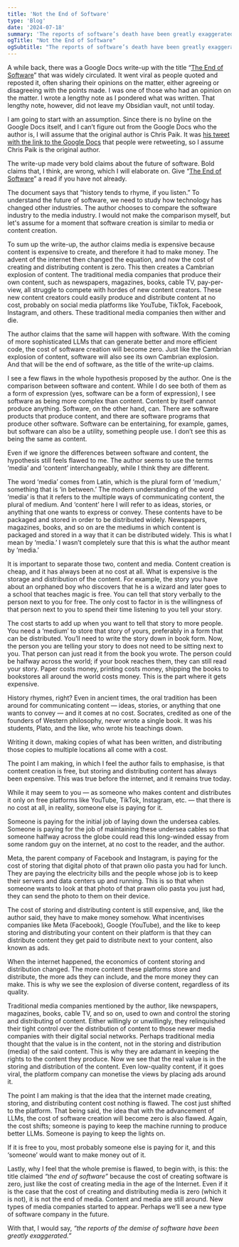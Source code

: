 ```yaml
---
title: 'Not the End of Software'
type: 'Blog'
date: '2024-07-18'
summary: 'The reports of software’s death have been greatly exaggerated.' 
ogTitle: "Not the End of Software"
ogSubtitle: "The reports of software’s death have been greatly exaggerated."
---
```


A while back, there was a Google Docs write-up with the title “[The End of Software](https://docs.google.com/document/d/103cGe8qixC7ZzFsRu5Ww2VEW5YgH9zQaiaqbBsZ1lcc/edit)” that was widely circulated. It went viral as people quoted and reposted it, often sharing their opinions on the matter, either agreeing or disagreeing with the points made. I was one of those who had an opinion on the matter. I wrote a lengthy note as I pondered what was written. That lengthy note, however, did not leave my Obsidian vault, not until today.

I am going to start with an assumption. Since there is no byline on the Google Docs itself, and I can’t figure out from the Google Docs who the author is, I will assume that the original author is Chris Paik. It was [his tweet with the link to the Google Docs](https://x.com/cpaik/status/1796633683908005988) that people were retweeting, so I assume Chris Paik is the original author.

The write-up made very bold claims about the future of software. Bold claims that, I think, are wrong, which I will elaborate on. Give “[The End of Software](https://docs.google.com/document/d/103cGe8qixC7ZzFsRu5Ww2VEW5YgH9zQaiaqbBsZ1lcc/edit)” a read if you have not already.

The document says that “history tends to rhyme, if you listen.” To understand the future of software, we need to study how technology has changed other industries. The author chooses to compare the software industry to the media industry. I would not make the comparison myself, but let's assume for a moment that software creation is similar to media or content creation.

To sum up the write-up, the author claims media is expensive because content is expensive to create, and therefore it had to make money. The advent of the internet then changed the equation, and now the cost of creating and distributing content is zero. This then creates a Cambrian explosion of content. The traditional media companies that produce their own content, such as newspapers, magazines, books, cable TV, pay-per-view, all struggle to compete with hordes of new content creators. These new content creators could easily produce and distribute content at no cost, probably on social media platforms like YouTube, TikTok, Facebook, Instagram, and others. These traditional media companies then wither and die. 

The author claims that the same will happen with software. With the coming of more sophisticated LLMs that can generate better and more efficient code, the cost of software creation will become zero. Just like the Cambrian explosion of content, software will also see its own Cambrian explosion. And that will be the end of software, as the title of the write-up claims.

I see a few flaws in the whole hypothesis proposed by the author. One is the comparison between software and content. While I do see both of them as a form of expression (yes, software can be a form of expression), I see software as being more complex than content. Content by itself cannot produce anything. Software, on the other hand, can. There are software products that produce content, and there are software programs that produce other software. Software can be entertaining, for example, games, but software can also be a utility, something people use. I don’t see this as being the same as content.

Even if we ignore the differences between software and content, the hypothesis still feels flawed to me. The author seems to use the terms ‘media’ and ‘content’ interchangeably, while I think they are different.

The word ‘media’ comes from Latin, which is the plural form of ‘medium,’ something that is ‘in between.’ The modern understanding of the word ‘media’ is that it refers to the multiple ways of communicating content, the plural of medium. And ‘content’ here I will refer to as ideas, stories, or anything that one wants to express or convey. These contents have to be packaged and stored in order to be distributed widely. Newspapers, magazines, books, and so on are the mediums in which content is packaged and stored in a way that it can be distributed widely. This is what I mean by ‘media.’ I wasn’t completely sure that this is what the author meant by ‘media.’

It is important to separate those two, content and media. Content creation is cheap, and it has always been at no cost at all. What is expensive is the storage and distribution of the content. For example, the story you have about an orphaned boy who discovers that he is a wizard and later goes to a school that teaches magic is free. You can tell that story verbally to the person next to you for free. The only cost to factor in is the willingness of that person next to you to spend their time listening to you tell your story.

The cost starts to add up when you want to tell that story to more people. You need a ‘medium’ to store that story of yours, preferably in a form that can be distributed. You’ll need to write the story down in book form. Now, the person you are telling your story to does not need to be sitting next to you. That person can just read it from the book you wrote. The person could be halfway across the world; if your book reaches them, they can still read your story. Paper costs money, printing costs money, shipping the books to bookstores all around the world costs money. This is the part where it gets expensive.

History rhymes, right? Even in ancient times, the oral tradition has been around for communicating content — ideas, stories, or anything that one wants to convey — and it comes at no cost. Socrates, credited as one of the founders of Western philosophy, never wrote a single book. It was his students, Plato, and the like, who wrote his teachings down.

Writing it down, making copies of what has been written, and distributing those copies to multiple locations all come with a cost.

The point I am making, in which I feel the author fails to emphasise, is that content creation is free, but storing and distributing content has always been expensive. This was true before the internet, and it remains true today.

While it may seem to you — as someone who makes content and distributes it only on free platforms like YouTube, TikTok, Instagram, etc. — that there is no cost at all, in reality, someone else is paying for it.

Someone is paying for the initial job of laying down the undersea cables. Someone is paying for the job of maintaining these undersea cables so that someone halfway across the globe could read this long-winded essay from some random guy on the internet, at no cost to the reader, and the author.

Meta, the parent company of Facebook and Instagram, is paying for the cost of storing that digital photo of that prawn olio pasta you had for lunch. They are paying the electricity bills and the people whose job is to keep their servers and data centers up and running. This is so that when someone wants to look at that photo of that prawn olio pasta you just had, they can send the photo to them on their device.

The cost of storing and distributing content is still expensive, and, like the author said, they have to make money somehow. What incentivises companies like Meta (Facebook), Google (YouTube), and the like to keep storing and distributing your content on their platform is that they can distribute content they get paid to distribute next to your content, also known as ads.

When the internet happened, the economics of content storing and distribution changed. The more content these platforms store and distribute, the more ads they can include, and the more money they can make. This is why we see the explosion of diverse content, regardless of its quality.

Traditional media companies mentioned by the author, like newspapers, magazines, books, cable TV, and so on, used to own and control the storing and distributing of content. Either willingly or unwillingly, they relinquished their tight control over the distribution of content to those newer media companies with their digital social networks. Perhaps traditional media thought that the value is in the content, not in the storing and distribution (media) of the said content. This is why they are adamant in keeping the rights to the content they produce. Now we see that the real value is in the storing and distribution of the content. Even low-quality content, if it goes viral, the platform company can monetise the views by placing ads around it.

The point I am making is that the idea that the internet made creating, storing, and distributing content cost nothing is flawed. The cost just shifted to the platform. That being said, the idea that with the advancement of LLMs, the cost of software creation will become zero is also flawed. Again, the cost shifts; someone is paying to keep the machine running to produce better LLMs. Someone is paying to keep the lights on.

If it is free to you, most probably someone else is paying for it, and this ‘someone’ would want to make money out of it.

Lastly, why I feel that the whole premise is flawed, to begin with, is this: the title claimed _“the end of software”_ because the cost of creating software is zero, just like the cost of creating media in the age of the Internet. Even if it is the case that the cost of creating and distributing media is zero (which it is not), it is not the end of media. Content and media are still around. New types of media companies started to appear. Perhaps we’ll see a new type of software company in the future.

With that, I would say, _“the reports of the demise of software have been greatly exaggerated.”_
